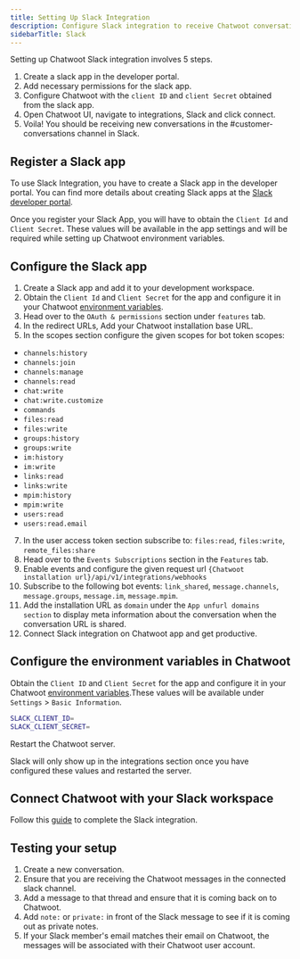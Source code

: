 ```yaml
---
title: Setting Up Slack Integration
description: Configure Slack integration to receive Chatwoot conversations in Slack channels
sidebarTitle: Slack
---
```


Setting up Chatwoot Slack integration involves 5 steps.

1. Create a slack app in the developer portal.
2. Add necessary permissions for the slack app.
3. Configure Chatwoot with the `client ID` and `client Secret` obtained from the slack app.
4. Open Chatwoot UI, navigate to integrations, Slack and click connect.
5. Voila! You should be receiving new conversations in the #customer-conversations channel in Slack.

## Register a Slack app

To use Slack Integration, you have to create a Slack app in the developer portal. You can find more details about creating Slack apps at the [Slack developer portal](https://api.slack.com/).

Once you register your Slack App, you will have to obtain the `Client Id` and `Client Secret`. These values will be available in the app settings and will be required while setting up Chatwoot environment variables.

## Configure the Slack app

1. Create a Slack app and add it to your development workspace.
2. Obtain the `Client Id` and `Client Secret` for the app and configure it in your Chatwoot [environment variables](/docs/self-hosted/configuration/environment-variables).
3. Head over to the `OAuth & permissions` section under `features` tab.
4. In the redirect URLs, Add your Chatwoot installation base URL.
5. In the scopes section configure the given scopes for bot token scopes:
  - `channels:history`
  - `channels:join`
  - `channels:manage`
  - `channels:read`
  - `chat:write`
  - `chat:write.customize`
  - `commands`
  - `files:read`
  - `files:write`
  - `groups:history`
  - `groups:write`
  - `im:history`
  - `im:write`
  - `links:read`
  - `links:write`
  - `mpim:history`
  - `mpim:write`
  - `users:read`
  - `users:read.email`
7. In the user access token section subscribe to: `files:read`, `files:write`, `remote_files:share`
8. Head over to the `Events Subscriptions` section in the `Features` tab.
9. Enable events and configure the given request url `{Chatwoot installation url}/api/v1/integrations/webhooks`
10. Subscribe to the following bot events: `link_shared`, `message.channels`, `message.groups`, `message.im`, `message.mpim`.
11. Add the installation URL as `domain` under the `App unfurl domains section` to display meta information about the conversation when the conversation URL is shared.
12. Connect Slack integration on Chatwoot app and get productive.

## Configure the environment variables in Chatwoot

Obtain the `Client ID` and `Client Secret` for the app and configure it in your Chatwoot [environment variables](/docs/self-hosted/configuration/environment-variables).These values will be available under `Settings` > `Basic Information`.

```bash
SLACK_CLIENT_ID=
SLACK_CLIENT_SECRET=
```

Restart the Chatwoot server.

<Note>
Slack will only show up in the integrations section once you have configured these values and restarted the server.
</Note>

## Connect Chatwoot with your Slack workspace

Follow this [guide](https://www.chatwoot.com/hc/user-guide/articles/1677774874-how-to-answer-conversations-from-slack) to complete the Slack integration.

## Testing your setup

1. Create a new conversation.
2. Ensure that you are receiving the Chatwoot messages in the connected slack channel.
3. Add a message to that thread and ensure that it is coming back on to Chatwoot.
4. Add `note:` or `private:` in front of the Slack message to see if it is coming out as private notes.
5. If your Slack member's email matches their email on Chatwoot, the messages will be associated with their Chatwoot user account. 
